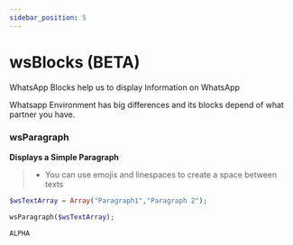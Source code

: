 ```yaml
---
sidebar_position: 5
---
```


# wsBlocks (BETA)


WhatsApp Blocks help us to display Information on WhatsApp

Whatsapp Environment has big differences and its blocks depend of what partner you have.

### wsParagraph

**Displays a Simple Paragraph**

> - You can use emojis and linespaces to create a space between texts

<Tabs>
<TabItem value="php" label="PHP">

```php
$wsTextArray = Array("Paragraph1","Paragraph 2");

wsParagraph($wsTextArray);
```

</TabItem>
<TabItem value="nodejs" label="Node.js">

```nodejs
ALPHA
```

</TabItem>
</Tabs>
